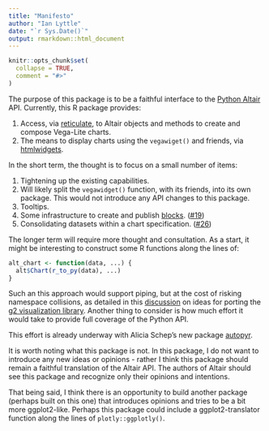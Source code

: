 ```yaml
---
title: "Manifesto"
author: "Ian Lyttle"
date: "`r Sys.Date()`"
output: rmarkdown::html_document
---
```


```r
knitr::opts_chunk$set(
  collapse = TRUE,
  comment = "#>"
)
```

The purpose of this package is to be a faithful interface to the [Python Altair](https://altair-viz.github.io) API. Currently, this R package provides:

1. Access, via [reticulate](https://rstudio.github.io/reticulate/), to Altair objects and methods to create and compose Vega-Lite charts.
1. The means to display charts using the `vegawiget()` and friends, via [htmlwidgets](https://www.htmlwidgets.org).

In the short term, the thought is to focus on a small number of items:

1. Tightening up the existing capabilities.
1. Will likely split the `vegawidget()` function, with its friends, into its own package. This would not introduce any API changes to this package.
1. Tooltips.
1. Some infrastructure to create and publish [blocks](https://bl.ocks.org/). ([#19](https://github.com/vegawidget/altair/issues/19))
1. Consolidating datasets within a chart specification. ([#26](https://github.com/vegawidget/altair/issues/26))

The longer term will require more thought and consultation. As a start, it might be interesting to construct some R functions along the lines of:

```r
alt_chart <- function(data, ...) {
  alt$Chart(r_to_py(data), ...)
}
```

Such an this approach would support piping, but at the cost of risking namespace collisions, as detailed in this [discussion](https://github.com/g2inR/g2r/issues/1) on ideas for porting the [g2 visualization library](https://antv.alipay.com/zh-cn/g2/3.x/index.html). Another thing to consider is how much effort it would take to provide full coverage of the Python API. 

This effort is already underway with Alicia Schep's new package [autopyr](https://github.com/AliciaSchep/autopyr).

It is worth noting what this package is not. In this package, I do not want to introduce any new ideas or opinions - rather I think this package should remain a faithful translation of the Altair API. The authors of Altair should see this package and recognize only their opinions and intentions.

That being said, I think there is an opportunity to build another package (perhaps built on this one) that introduces opinions and tries to be a bit more ggplot2-like. Perhaps this package could include a ggplot2-translator function along the lines of `plotly::ggplotly()`.


